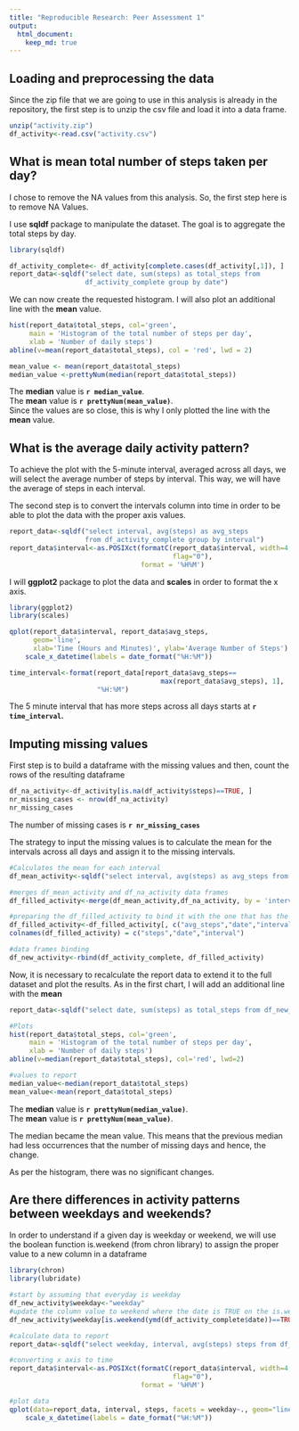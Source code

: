 ```yaml
---
title: "Reproducible Research: Peer Assessment 1"
output: 
  html_document:
    keep_md: true
---
```


## Loading and preprocessing the data

Since the zip file that we are going to use in this analysis is already in the
repository, the first step is to unzip the csv file and load it into a data 
frame.  
```r
unzip("activity.zip")
df_activity<-read.csv("activity.csv")
```


## What is mean total number of steps taken per day?

I chose to remove the NA values from this analysis. So, the first step here is 
to remove NA Values.  

I use **sqldf** package to manipulate the dataset. The goal is to aggregate the 
total steps by day.

```r
library(sqldf)

df_activity_complete<- df_activity[complete.cases(df_activity[,1]), ]
report_data<-sqldf("select date, sum(steps) as total_steps from 
                   df_activity_complete group by date")
```

We can now create the requested histogram. 
I will also plot an additional line with the **mean** value.  


```r
hist(report_data$total_steps, col='green',
     main = 'Histogram of the total number of steps per day', 
     xlab = 'Number of daily steps')
abline(v=mean(report_data$total_steps), col = 'red', lwd = 2)

mean_value <- mean(report_data$total_steps)
median_value <-prettyNum(median(report_data$total_steps))
```

The **median** value is **`r median_value`**.  
The **mean** value is **`r prettyNum(mean_value)`**.  
Since the values are so close, this is why I only plotted the line with the 
**mean** value.


## What is the average daily activity pattern?

To achieve the plot with the 5-minute interval, averaged across all days, we 
will select the average number of steps by interval. This way, we will have the 
average of steps in each interval.

The second step is to convert the intervals column into time in order to 
be able to plot the data with the proper axis values.

```r
report_data<-sqldf("select interval, avg(steps) as avg_steps 
                   from df_activity_complete group by interval")
report_data$interval<-as.POSIXct(formatC(report_data$interval, width=4, 
                                         flag="0"), 
                                 format = '%H%M')
```

I will **ggplot2** package to plot the data and **scales** in order to format 
the x axis.

```r
library(ggplot2)
library(scales)

qplot(report_data$interval, report_data$avg_steps, 
      geom='line', 
      xlab='Time (Hours and Minutes)', ylab='Average Number of Steps') +
    scale_x_datetime(labels = date_format("%H:%M"))

time_interval<-format(report_data[report_data$avg_steps==
                                      max(report_data$avg_steps), 1],
                      "%H:%M")
```

The 5 minute interval that has more steps across all days starts at 
**`r time_interval`.**  


## Imputing missing values

First step is to build a dataframe with the missing values and then, count the rows of the resulting dataframe
```r
df_na_activity<-df_activity[is.na(df_activity$steps)==TRUE, ]
nr_missing_cases <- nrow(df_na_activity)
nr_missing_cases
```

The number of missing cases is **`r nr_missing_cases`**

The strategy to input the missing values is to calculate the mean for the intervals across all days and assign it to the missing intervals.

```r
#Calculates the mean for each interval
df_mean_activity<-sqldf("select interval, avg(steps) as avg_steps from df_activity_complete group by interval")

#merges df_mean_activity and df_na_activity data frames
df_filled_activity<-merge(df_mean_activity,df_na_activity, by = 'interval')

#preparing the df_filled_activity to bind it with the one that has the complete cases and achieve the full dataset
df_filled_activity<-df_filled_activity[, c("avg_steps","date","interval")]
colnames(df_filled_activity) = c("steps","date","interval")

#data frames binding
df_new_activity<-rbind(df_activity_complete, df_filled_activity)

```

Now, it is necessary to recalculate the report data to extend it to the full dataset and plot the results. As in the first chart, I will add an additional line with the **mean**

```r
report_data<-sqldf("select date, sum(steps) as total_steps from df_new_activity group by date")

#Plots
hist(report_data$total_steps, col='green',
     main = 'Histogram of the total number of steps per day', 
     xlab = 'Number of daily steps')
abline(v=median(report_data$total_steps), col='red', lwd=2)

#values to report
median_value<-median(report_data$total_steps)
mean_value<-mean(report_data$total_steps)

```

The **median** value is **`r prettyNum(median_value)`**.  
The **mean** value is **`r prettyNum(mean_value)`**.  

The median became the mean value. This means that the previous median had less occurrences that the number of missing days and hence, the change.

As per the histogram, there was no significant changes.



## Are there differences in activity patterns between weekdays and weekends?

In order to understand if a given day is weekday or weekend, we will use the boolean function is.weekend (from chron library) to assign the proper value to a new column in a dataframe

```r
library(chron)
library(lubridate)

#start by assuming that everyday is weekday
df_new_activity$weekday<-"weekday"
#update the column value to weekend where the date is TRUE on the is.weekend test
df_new_activity$weekday[is.weekend(ymd(df_activity_complete$date))==TRUE]<- "weekend"

#calculate data to report
report_data<-sqldf("select weekday, interval, avg(steps) steps from df_new_activity group by weekday, interval")

#converting x axis to time
report_data$interval<-as.POSIXct(formatC(report_data$interval, width=4, 
                                         flag="0"), 
                                 format = '%H%M')

#plot data
qplot(data=report_data, interval, steps, facets = weekday~., geom="line") +
    scale_x_datetime(labels = date_format("%H:%M"))
```